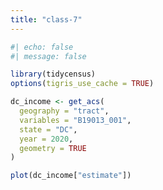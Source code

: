 ```yaml
---
title: "class-7"
---
```


```r
#| echo: false
#| message: false

library(tidycensus)
options(tigris_use_cache = TRUE)

dc_income <- get_acs(
  geography = "tract", 
  variables = "B19013_001",
  state = "DC", 
  year = 2020,
  geometry = TRUE
)

plot(dc_income["estimate"])
```

